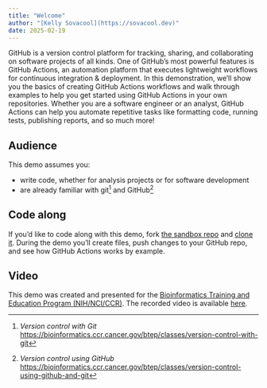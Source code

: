 ```yaml
---
title: "Welcome"
author: "[Kelly Sovacool](https://sovacool.dev)"
date: 2025-02-19
---
```


GitHub is a version control platform for tracking, sharing, and collaborating on
software projects of all kinds. One of GitHub's most powerful features is GitHub
Actions, an automation platform that executes lightweight workflows for
continuous integration & deployment. In this demonstration, we'll show you the
basics of creating GitHub Actions workflows and walk through examples to help
you get started using GitHub Actions in your own repositories. Whether you are a
software engineer or an analyst, GitHub Actions can help you automate repetitive
tasks like formatting code, running tests, publishing reports, and so much more!

## Audience

This demo assumes you:

- write code, whether for analysis projects or for software development
- are already familiar with git^[_Version control with Git_ <https://bioinformatics.ccr.cancer.gov/btep/classes/version-control-with-git>] and GitHub^[_Version control using GitHub_ <https://bioinformatics.ccr.cancer.gov/btep/classes/version-control-using-github-and-git>]

## Code along

If you'd like to code along with this demo, 
fork [the sandbox repo](https://github.com/kelly-sovacool/gh-actions-sandbox/fork)
and [clone it](https://docs.github.com/en/repositories/creating-and-managing-repositories/cloning-a-repository).
During the demo you'll create files, push changes to your GitHub repo,
and see how GitHub Actions works by example.

## Video

This demo was created and presented for the 
[Bioinformatics Training and Education Program (NIH/NCI/CCR)](https://bioinformatics.ccr.cancer.gov/btep/classes/). 
The recorded video is available
[here](https://cbiit.webex.com/cbiit/ldr.php?RCID=3c728d9bd6f2efc3ecad6b72a807a7c2).
